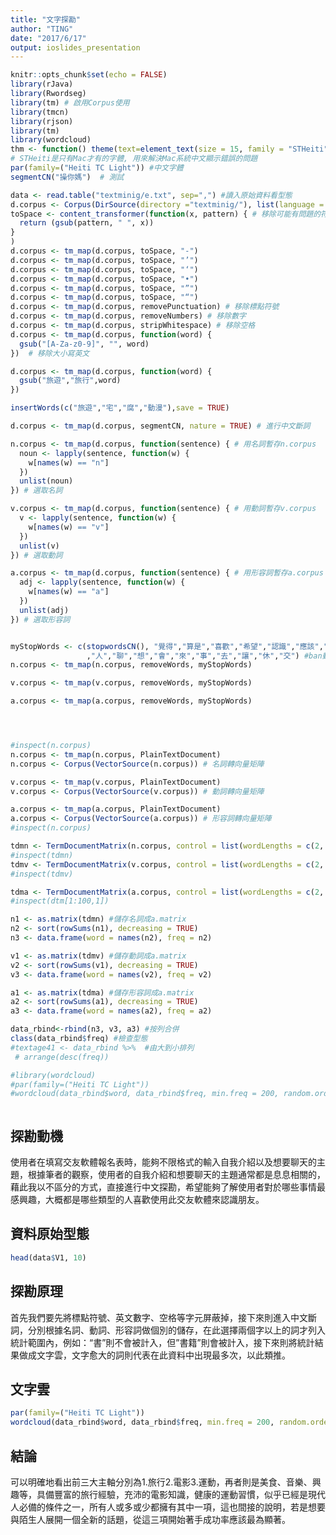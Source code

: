 ```yaml
---
title: "文字探勘"
author: "TING"
date: "2017/6/17"
output: ioslides_presentation
---
```


```r
knitr::opts_chunk$set(echo = FALSE)
library(rJava)
library(Rwordseg)
library(tm) # 啟用Corpus使用
library(tmcn)  
library(rjson)
library(tm)
library(wordcloud)
thm <- function() theme(text=element_text(size = 15, family = "STHeiti")) # 控制字體與大小
# STHeiti是只有Mac才有的字體, 用來解決Mac系統中文顯示錯誤的問題
par(family=("Heiti TC Light")) #中文字體
segmentCN("操你媽")  # 測試

data <- read.table("textminig/e.txt", sep=",") #讀入原始資料看型態
d.corpus <- Corpus(DirSource(directory ="textminig/"), list(language = NA)) # 讀取文字檔(ANSI)，指定到資料夾層級) 
toSpace <- content_transformer(function(x, pattern) { # 移除可能有問題的符號
  return (gsub(pattern, " ", x))
}
)
d.corpus <- tm_map(d.corpus, toSpace, "-")
d.corpus <- tm_map(d.corpus, toSpace, "’")
d.corpus <- tm_map(d.corpus, toSpace, "‘")
d.corpus <- tm_map(d.corpus, toSpace, "•")
d.corpus <- tm_map(d.corpus, toSpace, "”")
d.corpus <- tm_map(d.corpus, toSpace, "“")
d.corpus <- tm_map(d.corpus, removePunctuation) # 移除標點符號
d.corpus <- tm_map(d.corpus, removeNumbers) # 移除數字
d.corpus <- tm_map(d.corpus, stripWhitespace) # 移除空格
d.corpus <- tm_map(d.corpus, function(word) {
  gsub("[A-Za-z0-9]", "", word)
})  # 移除大小寫英文

d.corpus <- tm_map(d.corpus, function(word) {
  gsub("旅遊","旅行",word)
})

insertWords(c("旅遊","宅","腐","動漫"),save = TRUE)  

d.corpus <- tm_map(d.corpus, segmentCN, nature = TRUE) # 進行中文斷詞

n.corpus <- tm_map(d.corpus, function(sentence) { # 用名詞暫存n.corpus
  noun <- lapply(sentence, function(w) {
    w[names(w) == "n"]
  })
  unlist(noun)
}) # 選取名詞

v.corpus <- tm_map(d.corpus, function(sentence) { # 用動詞暫存v.corpus
  v <- lapply(sentence, function(w) {
    w[names(w) == "v"]
  })
  unlist(v)
}) # 選取動詞

a.corpus <- tm_map(d.corpus, function(sentence) { # 用形容詞暫存a.corpus
  adj <- lapply(sentence, function(w) {
    w[names(w) == "a"]
  })
  unlist(adj)
}) # 選取形容詞


myStopWords <- c(stopwordsCN(), "覺得","算是","喜歡","希望","認識","應該","還有","起來","能夠","方面","來自","時候","沒有"
                 ,"人","聊","想","會","來","事","去","讓","休","交") #ban動.名詞
n.corpus <- tm_map(n.corpus, removeWords, myStopWords)

v.corpus <- tm_map(v.corpus, removeWords, myStopWords)

a.corpus <- tm_map(a.corpus, removeWords, myStopWords)




#inspect(n.corpus)
n.corpus <- tm_map(n.corpus, PlainTextDocument)
n.corpus <- Corpus(VectorSource(n.corpus)) # 名詞轉向量矩陣

v.corpus <- tm_map(v.corpus, PlainTextDocument)
v.corpus <- Corpus(VectorSource(v.corpus)) # 動詞轉向量矩陣

a.corpus <- tm_map(a.corpus, PlainTextDocument)
a.corpus <- Corpus(VectorSource(a.corpus)) # 形容詞轉向量矩陣
#inspect(n.corpus)

tdmn <- TermDocumentMatrix(n.corpus, control = list(wordLengths = c(2, Inf))) #名詞字串至少二個字以上
#inspect(tdmn)
tdmv <- TermDocumentMatrix(v.corpus, control = list(wordLengths = c(2, Inf))) #動詞字串至少二個字以上
#inspect(tdmv)

tdma <- TermDocumentMatrix(a.corpus, control = list(wordLengths = c(2, Inf))) #形容詞字串至少兩個字以上
#inspect(dtm[1:100,1])

n1 <- as.matrix(tdmn) #儲存名詞成a.matrix
n2 <- sort(rowSums(n1), decreasing = TRUE) 
n3 <- data.frame(word = names(n2), freq = n2)

v1 <- as.matrix(tdmv) #儲存動詞成a.matrix
v2 <- sort(rowSums(v1), decreasing = TRUE)
v3 <- data.frame(word = names(v2), freq = v2)

a1 <- as.matrix(tdma) #儲存形容詞成a.matrix
a2 <- sort(rowSums(a1), decreasing = TRUE) 
a3 <- data.frame(word = names(a2), freq = a2)

data_rbind<-rbind(n3, v3, a3) #按列合併
class(data_rbind$freq) #檢查型態
#textage41 <- data_rbind %>%  #由大到小排列
 # arrange(desc(freq))

#library(wordcloud)
#par(family=("Heiti TC Light"))
#wordcloud(data_rbind$word, data_rbind$freq, min.freq = 200, random.order = F, ordered.colors = F, colors = rainbow(length(row.names(n1))))



```

## 探勘動機

使用者在填寫交友軟體報名表時，能夠不限格式的輸入自我介紹以及想要聊天的主題，根據筆者的觀察，使用者的自我介紹和想要聊天的主題通常都是息息相關的，藉此我以不區分的方式，直接進行中文探勘，希望能夠了解使用者對於哪些事情最感興趣，大概都是哪些類型的人喜歡使用此交友軟體來認識朋友。

## 資料原始型態

```r

head(data$V1, 10)

```



## 探勘原理
 
首先我們要先將標點符號、英文數字、空格等字元屏蔽掉，接下來則進入中文斷詞，分別根據名詞、動詞、形容詞做個別的儲存，在此選擇兩個字以上的詞才列入統計範圍內，例如："書"則不會被計入，但"書籍"則會被計入，接下來則將統計結果做成文字雲，文字愈大的詞則代表在此資料中出現最多次，以此類推。

## 文字雲

```r
par(family=("Heiti TC Light"))
wordcloud(data_rbind$word, data_rbind$freq, min.freq = 200, random.order = F, ordered.colors = F, colors = rainbow(length(row.names(n1))))  
```

## 結論

可以明確地看出前三大主軸分別為1.旅行2.電影3.運動，再者則是美食、音樂、興趣等，具備豐富的旅行經驗，充沛的電影知識，健康的運動習慣，似乎已經是現代人必備的條件之一，所有人或多或少都擁有其中一項，這也間接的說明，若是想要與陌生人展開一個全新的話題，從這三項開始著手成功率應該最為顯著。

